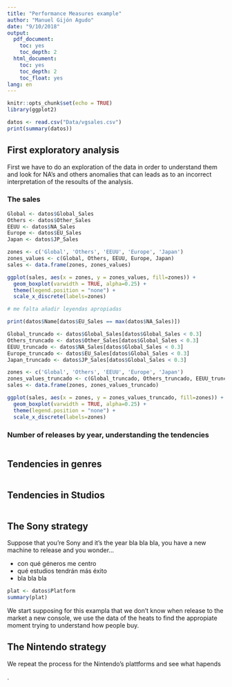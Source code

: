 ```yaml
---
title: "Performance Measures example"
author: "Manuel Gijón Agudo"
date: "9/10/2018"
output:
  pdf_document:
    toc: yes
    toc_depth: 2
  html_document:
    toc: yes
    toc_depth: 2
    toc_float: yes
lang: en 
---
```


```r
knitr::opts_chunk$set(echo = TRUE)
library(ggplot2)
```


```r
datos <- read.csv("Data/vgsales.csv")
print(summary(datos))
```

## First exploratory analysis

First we have to do an exploration of the data in order to understand them and look for NA's and others anomalies that can leads as to an incorrect interpretation of the resoults of the analysis.

### The sales 

```r
Global <- datos$Global_Sales
Others <- datos$Other_Sales
EEUU <- datos$NA_Sales 
Europe <- datos$EU_Sales
Japan <- datos$JP_Sales

zones <- c('Global', 'Others', 'EEUU', 'Europe', 'Japan')
zones_values <- c(Global, Others, EEUU, Europe, Japan) 
sales <- data.frame(zones, zones_values)

ggplot(sales, aes(x = zones, y = zones_values, fill=zones)) + 
  geom_boxplot(varwidth = TRUE, alpha=0.25) +
  theme(legend.position = "none") +
  scale_x_discrete(labels=zones)

# me falta añadir leyendas apropiadas
```

```r
print(datos$Name[datos$EU_Sales == max(datos$NA_Sales)])
```

```r
Global_truncado <- datos$Global_Sales[datos$Global_Sales < 0.3]
Others_truncado <- datos$Other_Sales[datos$Global_Sales < 0.3]
EEUU_truncado <- datos$NA_Sales[datos$Global_Sales < 0.3]
Europe_truncado <- datos$EU_Sales[datos$Global_Sales < 0.3]
Japan_truncado <- datos$JP_Sales[datos$Global_Sales < 0.3]

zones <- c('Global', 'Others', 'EEUU', 'Europe', 'Japan')
zones_values_truncado <- c(Global_truncado, Others_truncado, EEUU_truncado, Europe_truncado, Japan_truncado) 
sales <- data.frame(zones, zones_values_truncado)

ggplot(sales, aes(x = zones, y = zones_values_truncado, fill=zones)) + 
  geom_boxplot(varwidth = TRUE, alpha=0.25) +
  theme(legend.position = "none") +
  scale_x_discrete(labels=zones)

```


### Number of releases by year, understanding the tendencies

```r


```

## Tendencies in genres

```r


```

## Tendencies in Studios

```r


```

## The Sony strategy

Suppose that you're Sony and it's the year bla bla bla, you have a new machine to release and you wonder...

- con qué géneros me centro
- qué estudios tendrán más éxito
- bla bla bla

```r
plat <- datos$Platform
summary(plat) 
```

We start supposing for this exampla that we don't know when release to the market a new console, we use the data of the heats to find the appropiate moment trying to understand how people buy.



## The Nintendo strategy

We repeat the process for the Nintendo's plattforms and see what hapends


.